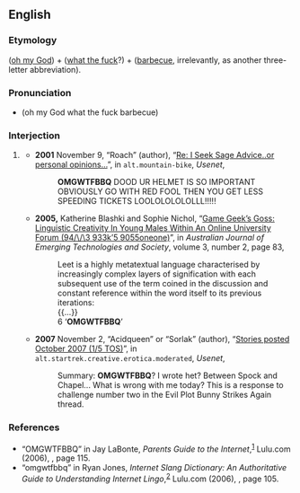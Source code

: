 ==English==

===Etymology===
{{m|en|OMG}} ([[oh my God]]) + {{m|en|WTF}} ([[what the fuck]]?) + {{m|en|BBQ}} ([[barbecue]], irrelevantly, as another three-letter abbreviation).

===Pronunciation===
* {{a|US}} {{IPA|en|/oʊmaɪɡɑːdwətðəfəkbɑːɹbɪkjuː/}} (oh my God what the fuck barbecue)

===Interjection===
{{en-interj}}

# {{lb|en|Internet slang}} {{non-gloss definition|An [[exclamation]] of extreme [[surprise]] or [[excitement]] (usually facetious, sarcastic, or exaggerated).}}
#* '''2001''' November 9, “Roach” (author), “[http://groups.google.com/group/alt.mountain-bike/msg/714adcc9681853fb Re: I Seek Sage Advice..or personal opinions...]”, in <tt>alt.mountain-bike</tt>, ''Usenet'',
#*: '''OMGWTFBBQ''' DOOD UR HELMET IS SO IMPORTANT OBVIOUSLY GO WITH RED FOOL THEN YOU GET LESS SPEEDING TICKETS LOOLOLOLOLOLLL!!!!!
#* '''2005,''' Katherine Blashki and Sophie Nichol, “[http://www.swin.edu.au/sbs/ajets/journal/V3N2/pdf/V3N2-2-Blashki.pdf Game Geek’s Goss: Linguistic Creativity In Young Males Within An Online University Forum (94/\/\3 933k’5 9055oneone)]”, in ''Australian Journal of Emerging Technologies and Society'', volume 3, number 2, page 83,
#*: Leet is a highly metatextual language characterised by increasingly complex layers of signification with each subsequent use of the term coined in the discussion and constant reference within the word itself to its previous iterations:
#*: {{...}}
#*: 6 ‘'''OMGWTFBBQ'''’
#* '''2007''' November 2, “Acidqueen” or “Sorlak” (author), “[http://groups.google.com/group/alt.startrek.creative.erotica.moderated/msg/0966b4dab42963a0 Stories posted October 2007 (1/5 TOS)]”, in <tt>alt.startrek.creative.erotica.moderated</tt>, ''Usenet'',
#*: Summary: '''OMGWTFBBQ'''? I wrote het? Between Spock and Chapel... What is wrong with me today? This is a response to challenge number two in the Evil Plot Bunny Strikes Again thread.

===References===
* “OMGWTFBBQ” in Jay LaBonte, ''Parents <!-- [sic] no apostrophe --> Guide to the Internet'',<sup>[http://books.google.com/books?id=C_AF0rzXS9AC]</sup> Lulu.com (2006), {{ISBN|1-4303-0769-2}}, page 115.
* “omgwtfbbq” in Ryan Jones, ''Internet Slang Dictionary: An Authoritative Guide to Understanding Internet Lingo'',<sup>[http://books.google.com/books?id=1JmTUI-rrK4C]</sup> Lulu.com (2006), {{ISBN|1847287522}}, page 105.